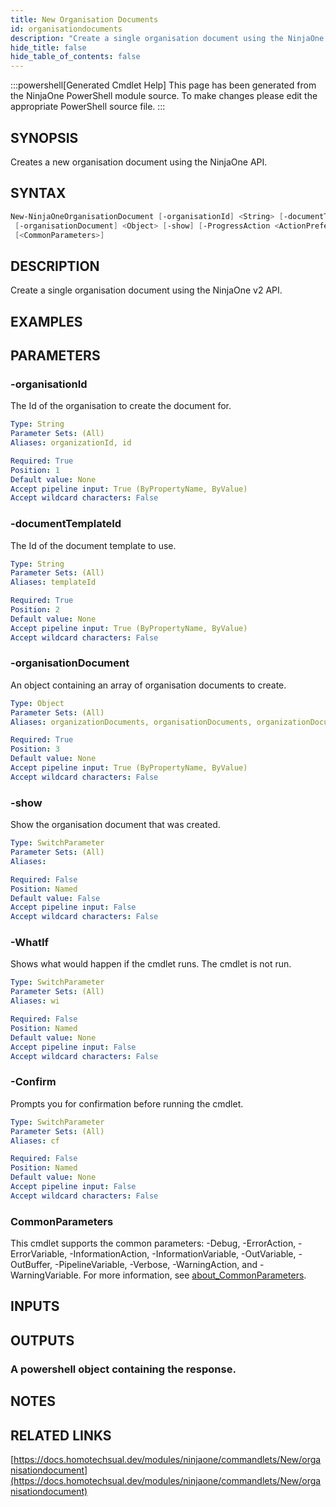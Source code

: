 ```yaml
---
title: New Organisation Documents
id: organisationdocuments
description: "Create a single organisation document using the NinjaOne v2 API."
hide_title: false
hide_table_of_contents: false
---
```


:::powershell[Generated Cmdlet Help]
This page has been generated from the NinjaOne PowerShell module source. To make changes please edit the appropriate PowerShell source file.
:::

## SYNOPSIS

Creates a new organisation document using the NinjaOne API.

## SYNTAX

```powershell
New-NinjaOneOrganisationDocument [-organisationId] <String> [-documentTemplateId] <String>
 [-organisationDocument] <Object> [-show] [-ProgressAction <ActionPreference>] [-WhatIf] [-Confirm]
 [<CommonParameters>]
```

## DESCRIPTION

Create a single organisation document using the NinjaOne v2 API.

## EXAMPLES

## PARAMETERS

### -organisationId

The Id of the organisation to create the document for.

```yaml
Type: String
Parameter Sets: (All)
Aliases: organizationId, id

Required: True
Position: 1
Default value: None
Accept pipeline input: True (ByPropertyName, ByValue)
Accept wildcard characters: False
```

### -documentTemplateId

The Id of the document template to use.

```yaml
Type: String
Parameter Sets: (All)
Aliases: templateId

Required: True
Position: 2
Default value: None
Accept pipeline input: True (ByPropertyName, ByValue)
Accept wildcard characters: False
```

### -organisationDocument

An object containing an array of organisation documents to create.

```yaml
Type: Object
Parameter Sets: (All)
Aliases: organizationDocuments, organisationDocuments, organizationDocument, body

Required: True
Position: 3
Default value: None
Accept pipeline input: True (ByPropertyName, ByValue)
Accept wildcard characters: False
```

### -show

Show the organisation document that was created.

```yaml
Type: SwitchParameter
Parameter Sets: (All)
Aliases:

Required: False
Position: Named
Default value: False
Accept pipeline input: False
Accept wildcard characters: False
```

### -WhatIf

Shows what would happen if the cmdlet runs.
The cmdlet is not run.

```yaml
Type: SwitchParameter
Parameter Sets: (All)
Aliases: wi

Required: False
Position: Named
Default value: None
Accept pipeline input: False
Accept wildcard characters: False
```

### -Confirm

Prompts you for confirmation before running the cmdlet.

```yaml
Type: SwitchParameter
Parameter Sets: (All)
Aliases: cf

Required: False
Position: Named
Default value: None
Accept pipeline input: False
Accept wildcard characters: False
```

### CommonParameters

This cmdlet supports the common parameters: -Debug, -ErrorAction, -ErrorVariable, -InformationAction, -InformationVariable, -OutVariable, -OutBuffer, -PipelineVariable, -Verbose, -WarningAction, and -WarningVariable. For more information, see [about_CommonParameters](http://go.microsoft.com/fwlink/?LinkID=113216).

## INPUTS


## OUTPUTS

### A powershell object containing the response.

## NOTES

## RELATED LINKS

[https://docs.homotechsual.dev/modules/ninjaone/commandlets/New/organisationdocument](https://docs.homotechsual.dev/modules/ninjaone/commandlets/New/organisationdocument)
